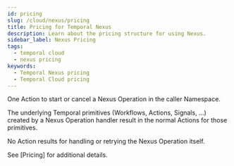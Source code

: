 ```yaml
---
id: pricing
slug: /cloud/nexus/pricing
title: Pricing for Temporal Nexus
description: Learn about the pricing structure for using Nexus. 
sidebar_label: Nexus Pricing
tags:
  - temporal cloud
  - nexus pricing
keywords:
  - Temporal Nexus pricing
  - Temporal Cloud pricing
---
```


One Action to start or cancel a Nexus Operation in the caller Namespace.

The underlying Temporal primitives (Workflows, Actions, Signals, …) created by a Nexus Operation handler result in the normal Actions for those primitives.

No Action results for handling or retrying the Nexus Operation itself.

See [Pricing] for additional details.